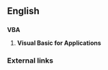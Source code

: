 ==English==
==={{initialism}}===
'''VBA'''

# {{complang}} '''Visual Basic for Applications'''

===External links===
{{pedialite}}